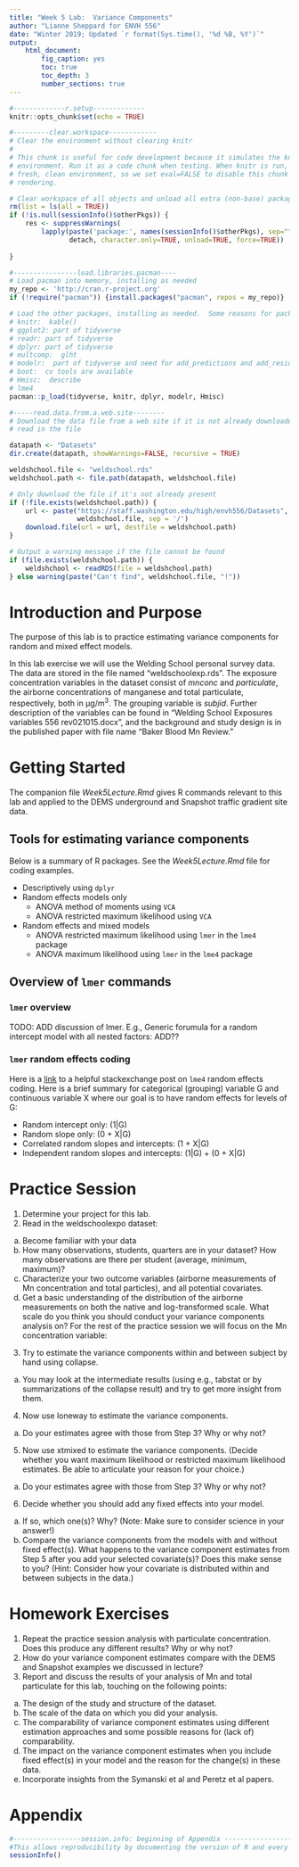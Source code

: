 ```yaml
---
title: "Week 5 Lab:  Variance Components"
author: "Lianne Sheppard for ENVH 556"
date: "Winter 2019; Updated `r format(Sys.time(), '%d %B, %Y')`"
output: 
    html_document:
        fig_caption: yes
        toc: true
        toc_depth: 3
        number_sections: true
---
```


<!--Basic document set-up goes here  -->

```r
#-------------r.setup-------------
knitr::opts_chunk$set(echo = TRUE)
```

```r
#---------clear.workspace------------
# Clear the environment without clearing knitr
#
# This chunk is useful for code development because it simulates the knitr
# environment. Run it as a code chunk when testing. When knitr is run, it uses a
# fresh, clean environment, so we set eval=FALSE to disable this chunk when
# rendering.

# Clear workspace of all objects and unload all extra (non-base) packages
rm(list = ls(all = TRUE))
if (!is.null(sessionInfo()$otherPkgs)) {
    res <- suppressWarnings(
        lapply(paste('package:', names(sessionInfo()$otherPkgs), sep=""),
               detach, character.only=TRUE, unload=TRUE, force=TRUE))
   
}

```


```r
#----------------load.libraries.pacman----
# Load pacman into memory, installing as needed
my_repo <- 'http://cran.r-project.org'
if (!require("pacman")) {install.packages("pacman", repos = my_repo)}

# Load the other packages, installing as needed.  Some reasons for packages:
# knitr:  kable()
# ggplot2: part of tidyverse
# readr: part of tidyverse
# dplyr: part of tidyverse
# multcomp:  glht
# modelr:  part of tidyverse and need for add_predictions and add_residuals
# boot:  cv tools are available
# Hmisc:  describe
# lme4
pacman::p_load(tidyverse, knitr, dplyr, modelr, Hmisc)  
```

```r
#-----read.data.from.a.web.site--------
# Download the data file from a web site if it is not already downloaded, then
# read in the file

datapath <- "Datasets"
dir.create(datapath, showWarnings=FALSE, recursive = TRUE)

weldshchool.file <- "weldschool.rds"
weldshchool.path <- file.path(datapath, weldshchool.file)

# Only download the file if it's not already present
if (!file.exists(weldshchool.path)) {
    url <- paste("https://staff.washington.edu/high/envh556/Datasets", 
                 weldshchool.file, sep = '/')
    download.file(url = url, destfile = weldshchool.path)
}

# Output a warning message if the file cannot be found
if (file.exists(weldshchool.path)) {
    weldshchool <- readRDS(file = weldshchool.path)
} else warning(paste("Can't find", weldshchool.file, "!"))

```


# Introduction and Purpose

The purpose of this lab is to practice estimating variance components for random and mixed effect models.

In this lab exercise we will use the Welding School personal survey data.  The data are stored in the file named “weldschoolexp.rds”.  The exposure concentration variables in the dataset consist of *mnconc* and *particulate*, the airborne concentrations of manganese and total particulate, respectively, both in µg/m^3^.    The grouping variable is *subjid*.  Further description of the variables can be found in “Welding School Exposures variables 556 rev021015.docx”, and the background and study design is in the published paper with file name “Baker Blood Mn Review.”

# Getting Started

The companion file *Week5Lecture.Rmd* gives R commands relevant to this lab and applied to the DEMS underground and Snapshot traffic gradient site data.

## Tools for estimating variance components

Below is a summary of R packages.  See the *Week5Lecture.Rmd* file for coding examples.

* Descriptively using `dplyr`
* Random effects models only
    - ANOVA method of moments using `VCA`
    - ANOVA restricted maximum likelihood using `VCA`
* Random effects and mixed models
    - ANOVA restricted maximum likelihood using `lmer` in the `lme4` package
    - ANOVA maximum likelihood using `lmer` in the `lme4` package

## Overview of `lmer` commands

### `lmer` overview
TODO:  ADD discussion of lmer.  E.g., Generic forumula for a random intercept model with all nested factors:  ADD??

### `lmer` random effects coding

Here is a [link](https://stats.stackexchange.com/questions/13166/rs-lmer-cheat-sheet) to a helpful stackexchange post on `lme4` random effects coding.  Here is a brief summary for categorical (grouping) variable G and continuous variable X where our goal is to have random effects for levels of G:

* Random intercept only: (1|G)
* Random slope only:  (0 + X|G)
* Correlated random slopes and intercepts: (1 + X|G)
* Independent random slopes and intercepts: (1|G) + (0 + X|G)  


# Practice Session

1.  Determine your project for this lab.  
2.	Read in the weldschoolexpo dataset:
a.	Become familiar with your data
b.	How many observations, students, quarters are in your dataset?  How many observations are there per student (average, minimum, maximum)?
c.	Characterize your two outcome variables (airborne measurements of Mn concentration and total particles), and all potential covariates. 
d.	Get a basic understanding of the distribution of the airborne measurements on both the native and log-transformed scale.  What scale do you think you should conduct your variance components analysis on?
For the rest of the practice session we will focus on the Mn concentration variable:
3.	Try to estimate the variance components within and between subject by hand using collapse.  
a.	You may look at the intermediate results (using e.g., tabstat or by summarizations of the collapse result) and try to get more insight from them.
4.	Now use loneway to estimate the variance components.
a.	Do your estimates agree with those from Step 3?  Why or why not?
5.	Now use xtmixed to estimate the variance components.  (Decide whether you want maximum likelihood or restricted maximum likelihood estimates.  Be able to articulate your reason for your choice.)
a.	Do your estimates agree with those from Step 3?  Why or why not?
6.	Decide whether you should add any fixed effects into your model.  
a.	If so, which one(s)?  Why?  (Note:  Make sure to consider science in your answer!)
b.	Compare the variance components from the models with and without fixed effect(s).  What happens to the variance component estimates from Step 5 after you add your selected covariate(s)?  Does this make sense to you?  (Hint:  Consider how your covariate is distributed within and between subjects in the data.)

# Homework Exercises

1.	Repeat the practice session analysis with particulate concentration.  Does this produce any different results? Why or why not?
2.	How do your variance component estimates compare with the DEMS and Snapshot examples we discussed in lecture? 
3.	Report and discuss the results of your analysis of Mn and total particulate for this lab, touching on the following points:
a.	The design of the study and structure of the dataset.
b.	The scale of the data on which you did your analysis.
c.	The comparability of variance component estimates using different estimation approaches and some possible reasons for (lack of) comparability.
d.	The impact on the variance component estimates when you include fixed effect(s) in your model and the reason for the change(s) in these data.
e.	Incorporate insights from the Symanski et al and Peretz et al papers.

# Appendix

```r
#-----------------session.info: beginning of Appendix -----------------
#This allows reproducibility by documenting the version of R and every package you used.
sessionInfo()
```

```r

```


